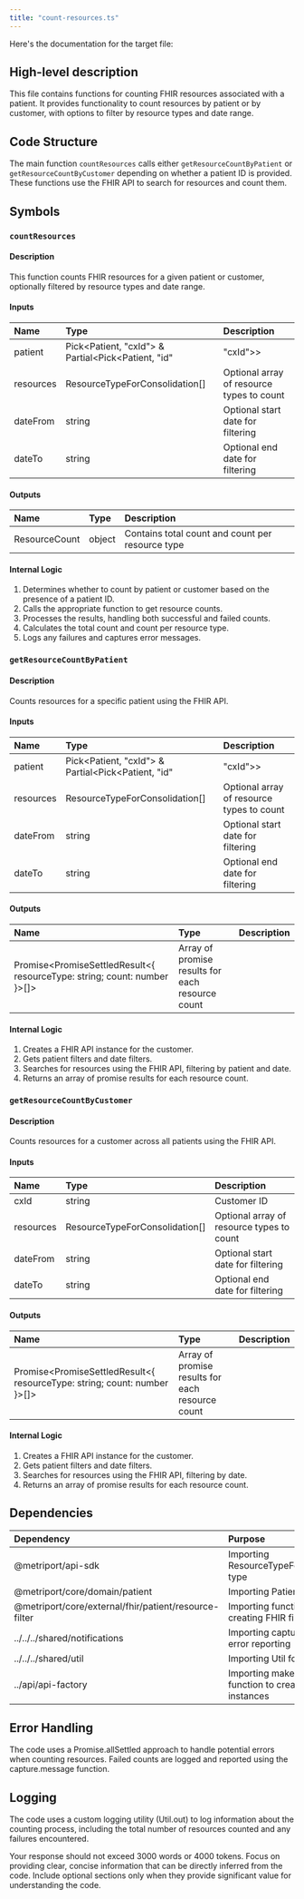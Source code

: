 ```yaml
---
title: "count-resources.ts"
---
```


Here's the documentation for the target file:

## High-level description
This file contains functions for counting FHIR resources associated with a patient. It provides functionality to count resources by patient or by customer, with options to filter by resource types and date range.

## Code Structure
The main function `countResources` calls either `getResourceCountByPatient` or `getResourceCountByCustomer` depending on whether a patient ID is provided. These functions use the FHIR API to search for resources and count them.

## Symbols

### `countResources`
#### Description
This function counts FHIR resources for a given patient or customer, optionally filtered by resource types and date range.

#### Inputs
| Name | Type | Description |
|:-----|:-----|:------------|
| patient | Pick&lt;Patient, "cxId"&gt; & Partial&lt;Pick&lt;Patient, "id" | "cxId"&gt;&gt; | Patient information |
| resources | ResourceTypeForConsolidation[] | Optional array of resource types to count |
| dateFrom | string | Optional start date for filtering |
| dateTo | string | Optional end date for filtering |

#### Outputs
| Name | Type | Description |
|:-----|:-----|:------------|
| ResourceCount | object | Contains total count and count per resource type |

#### Internal Logic
1. Determines whether to count by patient or customer based on the presence of a patient ID.
2. Calls the appropriate function to get resource counts.
3. Processes the results, handling both successful and failed counts.
4. Calculates the total count and count per resource type.
5. Logs any failures and captures error messages.

### `getResourceCountByPatient`
#### Description
Counts resources for a specific patient using the FHIR API.

#### Inputs
| Name | Type | Description |
|:-----|:-----|:------------|
| patient | Pick&lt;Patient, "cxId"&gt; & Partial&lt;Pick&lt;Patient, "id" | "cxId"&gt;&gt; | Patient information |
| resources | ResourceTypeForConsolidation[] | Optional array of resource types to count |
| dateFrom | string | Optional start date for filtering |
| dateTo | string | Optional end date for filtering |

#### Outputs
| Name | Type | Description |
|:-----|:-----|:------------|
| Promise&lt;PromiseSettledResult&lt;{ resourceType: string; count: number }&gt;[]&gt; | Array of promise results for each resource count |

#### Internal Logic
1. Creates a FHIR API instance for the customer.
2. Gets patient filters and date filters.
3. Searches for resources using the FHIR API, filtering by patient and date.
4. Returns an array of promise results for each resource count.

### `getResourceCountByCustomer`
#### Description
Counts resources for a customer across all patients using the FHIR API.

#### Inputs
| Name | Type | Description |
|:-----|:-----|:------------|
| cxId | string | Customer ID |
| resources | ResourceTypeForConsolidation[] | Optional array of resource types to count |
| dateFrom | string | Optional start date for filtering |
| dateTo | string | Optional end date for filtering |

#### Outputs
| Name | Type | Description |
|:-----|:-----|:------------|
| Promise&lt;PromiseSettledResult&lt;{ resourceType: string; count: number }&gt;[]&gt; | Array of promise results for each resource count |

#### Internal Logic
1. Creates a FHIR API instance for the customer.
2. Gets patient filters and date filters.
3. Searches for resources using the FHIR API, filtering by date.
4. Returns an array of promise results for each resource count.

## Dependencies
| Dependency | Purpose |
|:-----------|:--------|
| @metriport/api-sdk | Importing ResourceTypeForConsolidation type |
| @metriport/core/domain/patient | Importing Patient type |
| @metriport/core/external/fhir/patient/resource-filter | Importing functions for creating FHIR filters |
| ../../../shared/notifications | Importing capture function for error reporting |
| ../../../shared/util | Importing Util for logging |
| ../api/api-factory | Importing makeFhirApi function to create FHIR API instances |

## Error Handling
The code uses a Promise.allSettled approach to handle potential errors when counting resources. Failed counts are logged and reported using the capture.message function.

## Logging
The code uses a custom logging utility (Util.out) to log information about the counting process, including the total number of resources counted and any failures encountered.

Your response should not exceed 3000 words or 4000 tokens. Focus on providing clear, concise information that can be directly inferred from the code. Include optional sections only when they provide significant value for understanding the code.